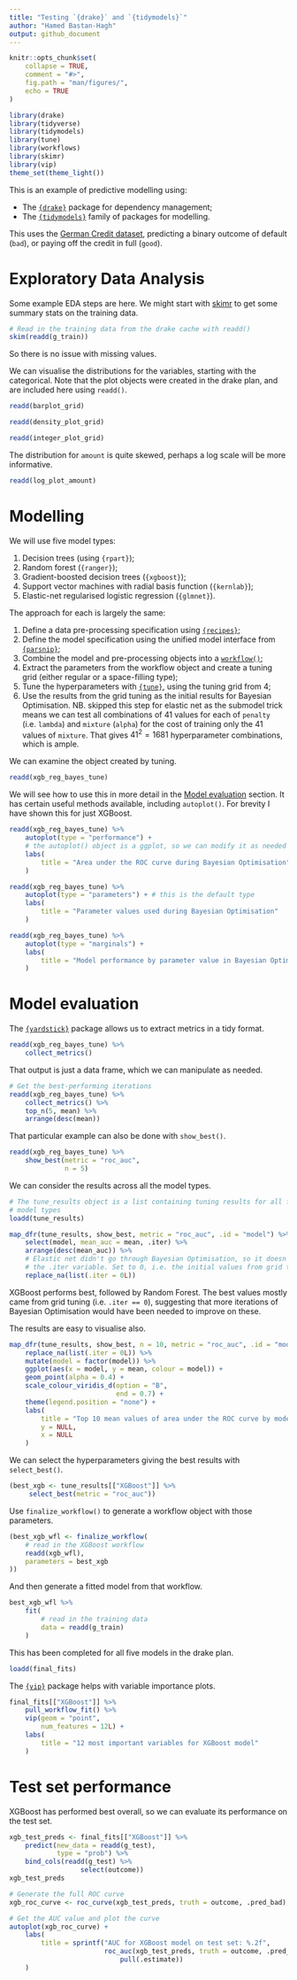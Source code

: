 ```yaml
---
title: "Testing `{drake}` and `{tidymodels}`"
author: "Hamed Bastan-Hagh"
output: github_document
---
```


```r
knitr::opts_chunk$set(
    collapse = TRUE, 
    comment = "#>",
    fig.path = "man/figures/", 
    echo = TRUE
)
```

```r
library(drake)
library(tidyverse)
library(tidymodels)
library(tune)
library(workflows)
library(skimr)
library(vip)
theme_set(theme_light())
```

This is an example of predictive modelling using: 

- The [`{drake}`](https://docs.ropensci.org/drake/) package for dependency management; 
- The [`{tidymodels}`](https://github.com/tidymodels/tidymodels) family of packages for modelling. 

This uses the [German Credit dataset](http://archive.ics.uci.edu/ml/datasets/statlog+(german+credit+data)), predicting a binary outcome of default (`bad`), or paying off the credit in full (`good`). 

# Exploratory Data Analysis

Some example EDA steps are here. We might start with [skimr](https://github.com/ropensci/skimr) to get some summary stats on the training data. 

```r
# Read in the training data from the drake cache with readd()
skim(readd(g_train))
```
So there is no issue with missing values. 

We can visualise the distributions for the variables, starting with the categorical. Note that the plot objects were created in the drake plan, and are included here using `readd()`.

```r
readd(barplot_grid)
```

```r
readd(density_plot_grid)
```

```r
readd(integer_plot_grid)
```

The distribution for `amount` is quite skewed, perhaps a log scale will be more informative. 

```r
readd(log_plot_amount)
```

# Modelling

We will use five model types: 

1. Decision trees (using `{rpart}`); 
2. Random forest (`{ranger}`); 
3. Gradient-boosted decision trees (`{xgboost}`); 
4. Support vector machines with radial basis function (`{kernlab}`); 
5. Elastic-net regularised logistic regression (`{glmnet}`). 

The approach for each is largely the same: 

1. Define a data pre-processing specification using [`{recipes}`](https://tidymodels.github.io/recipes/); 
2. Define the model specification using the unified model interface from [`{parsnip}`](https://tidymodels.github.io/parsnip/); 
3. Combine the model and pre-processing objects into a [`workflow()`](https://tidymodels.github.io/workflows/); 
4. Extract the parameters from the workflow object and create a tuning grid (either regular or a space-filling type); 
5. Tune the hyperparameters with [`{tune}`](https://tidymodels.github.io/tune/), using the tuning grid from 4; 
6. Use the results from the grid tuning as the initial results for Bayesian Optimisation. NB. skipped this step for elastic net as the submodel trick means we can test all combinations of 41 values for each of `penalty` (i.e. `lambda`) and `mixture` (`alpha`) for the cost of training only the 41 values of `mixture`. That gives $41^2 = 1681$ hyperparameter combinations, which is ample. 

We can examine the object created by tuning. 

```r
readd(xgb_reg_bayes_tune)
```

We will see how to use this in more detail in the [Model evaluation](#model-evaluation) section. It has certain useful methods available, including `autoplot()`. For brevity I have shown this for just XGBoost. 

```r
readd(xgb_reg_bayes_tune) %>% 
    autoplot(type = "performance") + 
    # the autoplot() object is a ggplot, so we can modify it as needed
    labs(
        title = "Area under the ROC curve during Bayesian Optimisation"
    )
```

```r
readd(xgb_reg_bayes_tune) %>% 
    autoplot(type = "parameters") + # this is the default type
    labs(
        title = "Parameter values used during Bayesian Optimisation"
    )
```

```r
readd(xgb_reg_bayes_tune) %>% 
    autoplot(type = "marginals") + 
    labs(
        title = "Model performance by parameter value in Bayesian Optimisation"
    )
```

# Model evaluation

The [`{yardstick}`](https://tidymodels.github.io/yardstick/) package allows us to extract metrics in a tidy format. 
```r
readd(xgb_reg_bayes_tune) %>% 
    collect_metrics()
```

That output is just a data frame, which we can manipulate as needed. 

```r
# Get the best-performing iterations
readd(xgb_reg_bayes_tune) %>% 
    collect_metrics() %>% 
    top_n(5, mean) %>% 
    arrange(desc(mean))
```

That particular example can also be done with `show_best()`. 

```r
readd(xgb_reg_bayes_tune) %>% 
    show_best(metric = "roc_auc", 
              n = 5)
```

We can consider the results across all the model types. 

```r
# The tune_results object is a list containing tuning results for all five 
# model types
loadd(tune_results)
```


```r
map_dfr(tune_results, show_best, metric = "roc_auc", .id = "model") %>% 
    select(model, mean_auc = mean, .iter) %>% 
    arrange(desc(mean_auc)) %>% 
    # Elastic net didn't go through Bayesian Optimisation, so it doesn't have 
    # the .iter variable. Set to 0, i.e. the initial values from grid tuning
    replace_na(list(.iter = 0L))
```

XGBoost performs best, followed by Random Forest. The best values mostly came from grid tuning (i.e. `.iter == 0`), suggesting that more iterations of Bayesian Optimisation would have been needed to improve on these. 

The results are easy to visualise also.

```r
map_dfr(tune_results, show_best, n = 10, metric = "roc_auc", .id = "model") %>% 
    replace_na(list(.iter = 0L)) %>% 
    mutate(model = factor(model)) %>% 
    ggplot(aes(x = model, y = mean, colour = model)) + 
    geom_point(alpha = 0.4) + 
    scale_colour_viridis_d(option = "B", 
                           end = 0.7) + 
    theme(legend.position = "none") + 
    labs(
        title = "Top 10 mean values of area under the ROC curve by model type", 
        y = NULL, 
        x = NULL
    )
```
We can select the hyperparameters giving the best results with `select_best()`. 

```r
(best_xgb <- tune_results[["XGBoost"]] %>% 
     select_best(metric = "roc_auc"))
```

Use `finalize_workflow()` to generate a workflow object with those parameters. 

```r
(best_xgb_wfl <- finalize_workflow(
    # read in the XGBoost workflow
    readd(xgb_wfl), 
    parameters = best_xgb
))
```
And then generate a fitted model from that workflow. 

```r
best_xgb_wfl %>% 
    fit(
        # read in the training data
        data = readd(g_train)
    )
```
This has been completed for all five models in the drake plan. 

```r
loadd(final_fits)
```

The [`{vip}`](https://koalaverse.github.io/vip/index.html) package helps with variable importance plots. 

```r
final_fits[["XGBoost"]] %>% 
    pull_workflow_fit() %>% 
    vip(geom = "point", 
        num_features = 12L) + 
    labs(
        title = "12 most important variables for XGBoost model"
    )
```

# Test set performance

XGBoost has performed best overall, so we can evaluate its performance on the test set.

```r
xgb_test_preds <- final_fits[["XGBoost"]] %>% 
    predict(new_data = readd(g_test), 
            type = "prob") %>% 
    bind_cols(readd(g_test) %>% 
                  select(outcome))
xgb_test_preds

# Generate the full ROC curve
xgb_roc_curve <- roc_curve(xgb_test_preds, truth = outcome, .pred_bad)

# Get the AUC value and plot the curve
autoplot(xgb_roc_curve) + 
    labs(
        title = sprintf("AUC for XGBoost model on test set: %.2f", 
                        roc_auc(xgb_test_preds, truth = outcome, .pred_bad) %>% 
                            pull(.estimate))
    )
```

